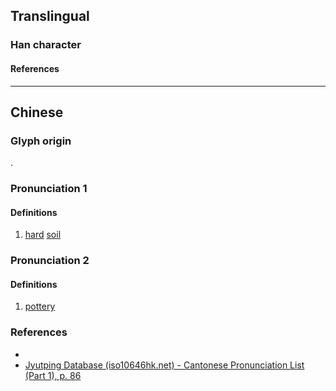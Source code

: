 {{character info/new}}
==Translingual==

===Han character===
{{Han char|rn=32|rad=土|as=06|sn=9|four=46102|canj=GHBU|ids=⿰土自}}

====References====
{{Han ref|kx=0227.310|dkj=05032|dj=0463.200|hdz=10439.170|uh=578D}}

----

==Chinese==
{{zh-forms}}

===Glyph origin===
{{Han etym}}
{{Han compound|土|自|c1=s|c2=p|t1=earth; soil|ls=psc}}.

===Pronunciation 1===
{{zh-pron
|m=jì
|c=gei3,gei6
|c_note=gei3 - colloquial; gei6 - variant
|mc=y
|oc=y
|cat=n,a
}}

====Definitions====
{{zh-hanzi}}

# [[hard]] [[soil]] <!-- 《說文·土部》垍，堅土也。 -->

===Pronunciation 2===
{{zh-pron
|m=jī
|c
|cat=n
}}

====Definitions====
{{zh-hanzi}}

# [[pottery]] <!-- 《六書故·地理一》垍，今人以名陶器。 -->

===References===
* {{R:twedu|C01650}}
* [http://www.iso10646hk.net/jp/document/download.jsp Jyutping Database (iso10646hk.net) - Cantonese Pronunciation List (Part 1), p. 86]